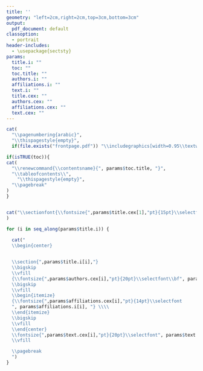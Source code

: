 ---
title: ''
geometry: "left=2cm,right=2cm,top=3cm,bottom=3cm"
output:
  pdf_document: default
classoption: 
  - portrait
header-includes:
  - \usepackage{sectsty}
params:
  title.i: ""
  toc: ""
  toc.title: ""
  authors.i: ""
  affiliations.i: ""
  text.i: ""
  title.cex: ""
  authors.cex: ""
  affiliations.cex: ""
  text.cex: ""
---

```{r echo=FALSE, results='asis'}
cat(
  "\\pagenumbering{arabic}",
  "\\thispagestyle{empty}",
  if(file.exists("frontpage.pdf")) "\\includegraphics[width=0.95\\textwidth,height=0.95\\textheight,keepaspectratio]{frontpage.pdf}")

if(isTRUE(toc)){
cat(
  "\\renewcommand{\\contentsname}{", params$toc.title, "}",
  "\\tableofcontents\\",
    "\\thispagestyle{empty}",
  "\\pagebreak"
)
}


cat("\\sectionfont{\\fontsize{",params$title.cex[1],"pt}{15pt}\\selectfont}"
)

for (i in seq_along(params$title.i)) {
  
  cat("
  \\begin{center}


  \\section{",params$title.i[i],"}
  \\bigskip
  \\vfill
  {\\fontsize{",params$authors.cex[i],"pt}{20pt}\\selectfont\\bf", params$authors.i[i], "} \\\\
  \\bigskip
  \\vfill
  \\begin{itemize}
  {\\fontsize{",params$affiliations.cex[i],"pt}{14pt}\\selectfont
  ", params$affiliations.i[i], "} \\\\
  \\end{itemize}
  \\bigskip
  \\vfill
  \\end{center}
  \\fontsize{",params$text.cex[i],"pt}{20pt}\\selectfont", params$text.i[i], "  \\
  \\vfill

  \\pagebreak
  ")
}
```
  <!-- # \\addcontentsline{toc}{section}{",params$title.i[i],"} -->

